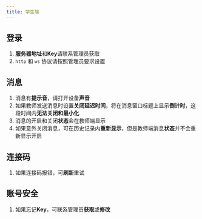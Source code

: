 ```yaml
---
title: 学生端
---
```


## 登录

1. **服务器地址**和**Key**请联系管理员获取
2. `http` 和 `ws` 协议请按照管理员要求设置

## 消息

1. 消息有**提示音**，请打开设备**声音**
2. 如果教师发送消息时设置**关闭延迟时间**，将在消息窗口标题上显示**倒计时**，这段时间内**无法关闭和最小化**
3. 消息的开启和关闭**状态**会在教师端显示
4. 如果意外关闭消息，可在历史记录内**重新显示**，但是教师端消息**状态**并不会重新显示开启

## 连接码

1. 如果连接码报错，可**刷新**重试

## 账号安全

1. 如果忘记**Key**，可联系管理员**获取**或**修改**
